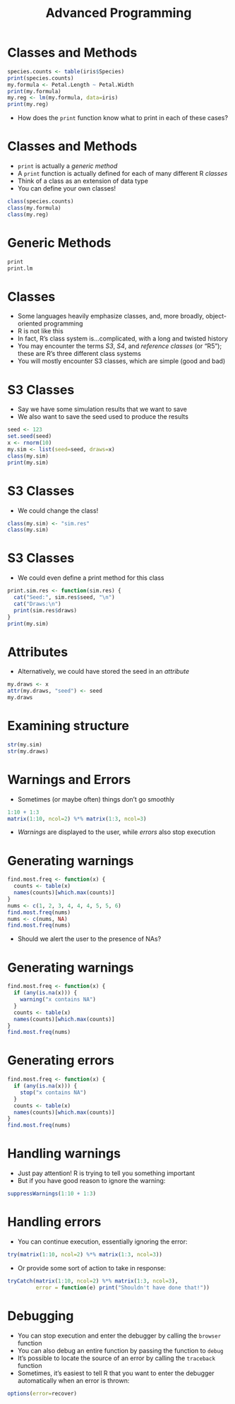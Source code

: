 % Advanced Programming

# Classes and Methods

```{r}
species.counts <- table(iris$Species)
print(species.counts)
my.formula <- Petal.Length ~ Petal.Width
print(my.formula)
my.reg <- lm(my.formula, data=iris)
print(my.reg)
```

- How does the `print` function know what to print in each of these cases?

# Classes and Methods

- `print` is actually a *generic method*
- A `print` function is actually defined for each of many different R *classes*
- Think of a class as an extension of data type
- You can define your own classes!

```{r}
class(species.counts)
class(my.formula)
class(my.reg)
```

# Generic Methods

```{r}
print
print.lm
```

# Classes

- Some languages heavily emphasize classes, and, more broadly, object-oriented programming
- R is not like this
- In fact, R's class system is...complicated, with a long and twisted history
- You may encounter the terms *S3*, *S4*, and *reference classes* (or "R5"); these are R's three different class systems
- You will mostly encounter S3 classes, which are simple (good and bad)

# S3 Classes

- Say we have some simulation results that we want to save
- We also want to save the seed used to produce the results
```{r}
seed <- 123
set.seed(seed)
x <- rnorm(10)
my.sim <- list(seed=seed, draws=x)
class(my.sim)
print(my.sim)
```

# S3 Classes

- We could change the class!
```{r}
class(my.sim) <- "sim.res"
class(my.sim)
```

# S3 Classes

- We could even define a print method for this class

```{r}
print.sim.res <- function(sim.res) {
  cat("Seed:", sim.res$seed, "\n")
  cat("Draws:\n")
  print(sim.res$draws)
}
print(my.sim)
```

# Attributes

- Alternatively, we could have stored the seed in an *attribute*

```{r}
my.draws <- x
attr(my.draws, "seed") <- seed
my.draws
```

# Examining structure

```{r}
str(my.sim)
str(my.draws)
```

# Warnings and Errors

- Sometimes (or maybe often) things don't go smoothly

```{r}
1:10 + 1:3
matrix(1:10, ncol=2) %*% matrix(1:3, ncol=3)
```

- *Warnings* are displayed to the user, while *errors* also stop execution

# Generating warnings

```{r}
find.most.freq <- function(x) {
  counts <- table(x)
  names(counts)[which.max(counts)]
}
nums <- c(1, 2, 3, 4, 4, 4, 5, 5, 6)
find.most.freq(nums)
nums <- c(nums, NA)
find.most.freq(nums)
```
- Should we alert the user to the presence of NAs?

# Generating warnings

```{r}
find.most.freq <- function(x) {
  if (any(is.na(x))) {
    warning("x contains NA")
  }
  counts <- table(x)
  names(counts)[which.max(counts)]
}
find.most.freq(nums)
```

# Generating errors

```{r}
find.most.freq <- function(x) {
  if (any(is.na(x))) {
    stop("x contains NA")
  }
  counts <- table(x)
  names(counts)[which.max(counts)]
}
find.most.freq(nums)
```

# Handling warnings

- Just pay attention! R is trying to tell you something important
- But if you have good reason to ignore the warning:
```{r}
suppressWarnings(1:10 + 1:3)
```

# Handling errors

- You can continue execution, essentially ignoring the error:
```{r}
try(matrix(1:10, ncol=2) %*% matrix(1:3, ncol=3))
```

- Or provide some sort of action to take in response:
```{r}
tryCatch(matrix(1:10, ncol=2) %*% matrix(1:3, ncol=3),
         error = function(e) print("Shouldn't have done that!"))
```

# Debugging

- You can stop execution and enter the debugger by calling the `browser` function
- You can also debug an entire function by passing the function to `debug`
- It's possible to locate the source of an error by calling the `traceback` function
- Sometimes, it's easiest to tell R that you want to enter the debugger automatically when an error is thrown:
```{r}
options(error=recover)
```